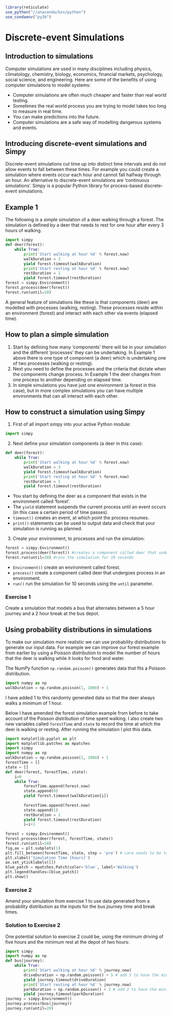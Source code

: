 ```r
library(reticulate)
use_python("//anaconda/bin/python")
use_condaenv("py36")

```

# Discrete-event Simulations

## Introduction to simulations

Computer simulations are used in many disciplines including physics,
climatology, chemistry, biology, economics, financial markets,
psychology, social science, and engineering. Here are some of the
benefits of using computer simulations to model systems:

-   Computer simulations are often much cheaper and faster than real
    world testing.  
-   Sometimes the real world process you are trying to model takes too
    long to measure in real time.
-   You can make predictions into the future.
-   Computer simulations are a safe way of modelling dangerous systems
    and events.

## Introducing discrete-event simulations and Simpy

Discrete-event simulations cut time up into distinct time intervals and
do not allow events to fall between these times. For example you could
create a simulation where events occur each hour and cannot fall halfway
through an hour. An alternative to discrete-event simulations are
'continuous simulations'. Simpy is a popular Python library for
process-based discrete-event simulations.

## Example 1

The following is a simple simulation of a deer walking through a forest.
The simulation is defined by a deer that needs to rest for one hour
after every 3 hours of walking.

```python

import simpy  
def deer(forest):
    while True:
        print('Start walking at hour %d' % forest.now)
        walkDuration = 3
        yield forest.timeout(walkDuration)
        print('Start resting at hour %d' % forest.now)
        restDuration = 1
        yield forest.timeout(restDuration)
forest = simpy.Environment()
forest.process(deer(forest))
forest.run(until=10)

```

A general feature of simulations like these is that components (deer)
are modelled with processes (walking, resting). These processes reside
within an environment (forest) and interact with each other via events
(elapsed time).

## How to plan a simple simulation

1.  Start by defining how many 'components' there will be in your
    simulation and the different 'processes' they can be undertaking. In
    Example 1 above there is one type of component (a deer) which is
    undertaking one of two processes (walking or resting).
2.  Next you need to define the processes and the criteria that dictate
    when the components change process. In Example 1 the deer changes
    from one process to another depending on elapsed time.  
3.  In simple simulations you have just one environment (a forest in
    this case), but in more complex simulations you can have multiple
    environments that can all interact with each other.

## How to construct a simulation using Simpy

1.  First of all import simpy into your active Python module:

```python
import simpy 
```

2.  Next define your simulation components (a deer in this case):

```python
def deer(forest):
    while True:
        print('Start walking at hour %d' % forest.now)
        walkDuration = 3
        yield forest.timeout(walkDuration)
        print('Start resting at hour %d' % forest.now)
        restDuration = 1
        yield forest.timeout(restDuration)
```

-   You start by defining the deer as a component that exists in the
    environment called 'forest'.
-   The `yield` statement suspends the current process until an event
    occurs (in this case a certain period of time passes).
-   `timeout()` creates an event, at which point the process resumes.
-   `print()` statements can be used to output data and check that your 
    simulation is running as planned.

3.  Create your environment, to processes and run the simulation:


```python
forest = simpy.Environment() 
forest.process(deer(forest)) #creates a component called deer that undergoes process in an environment
forest.run(until=10) #runs the simulation for 10 seconds 
```

-   `Environment()` create an environment called forest.
-   `process()` create a component called deer that undergoes process in an
    environment.
-   `run()` run the simulation for 10 seconds using the `until` parameter.

### Exercise 1

Create a simulation that models a bus that alternates between a 5 hour
journey and a 2 hour break at the bus depot.

## Using probability distributions in simulations

To make our simulation more realistic we can use probability
distributions to generate our input data. For example we can improve our
forest example from earlier by using a Poisson distribution to model the
number of hours that the deer is walking while it looks for food and
water.

The NumPy function `np.random.poisson()` generates data that fits a
Poisson distribution.

```python
import numpy as np
walkDuration = np.random.poisson(1, 1000) + 1 
```

I have added 1 to this randomly generated data so that the deer always
walks a minimum of 1 hour.

Below I have amended the forest simulation example from before to take
account of the Poisson distribution of time spent walking. I also create
two new variables called `forestTime` and `state` to record the time at
which the deer is walking or resting. After running the simulation I
plot this data.

```python
import matplotlib.pyplot as plt
import matplotlib.patches as mpatches
import simpy
import numpy as np
walkDuration = np.random.poisson(1, 1000) + 1 
forestTime = []
state = []
def deer(forest, forestTime, state): 
    i=0
    while True:
        forestTime.append(forest.now)
        state.append(0)
        yield forest.timeout(walkDuration[i])
            
        forestTime.append(forest.now)
        state.append(1)
        restDuration = 1
        yield forest.timeout(restDuration)
        i=i+1
            
forest = simpy.Environment()
forest.process(deer(forest, forestTime, state))
forest.run(until=30)
fig,ax = plt.subplots(1)
plt.fill_between(forestTime, state, step = 'pre') # care needs to be taken to ensure that the correct step is chose to ensure data isn't inverted 
plt.xlabel('Simulation Time [hours]')
ax.set_yticklabels([])
blue_patch = mpatches.Patch(color='blue', label='Walking')
plt.legend(handles=[blue_patch])
plt.show() 

```

### Exercise 2

Amend your simulation from exercise 1 to use data generated from a
probability distribution as the inputs for the bus journey time and
break times.

### Solution to Exercise 2

One potential solution to exercise 2 could be, using the minimum driving of five hours and the minimum rest at the depot of two hours:

```python
import simpy  
import numpy as np
def bus(journey):
    while True:
        print('Start walking at hour %d' % journey.now)
        driveDuration = np.random.poisson() + 5 # add 5 to have the minimum duration of driving 5 hours
        yield journey.timeout(driveDuration)
        print('Start resting at hour %d' % journey.now)
        parkDuration = np.random.poisson() + 2 # add 2 to have the minimum rest at the depot of 2 hours
        yield journey.timeout(parkDuration)
journey = simpy.Environment()
journey.process(bus(journey))
journey.run(until=20)

```
